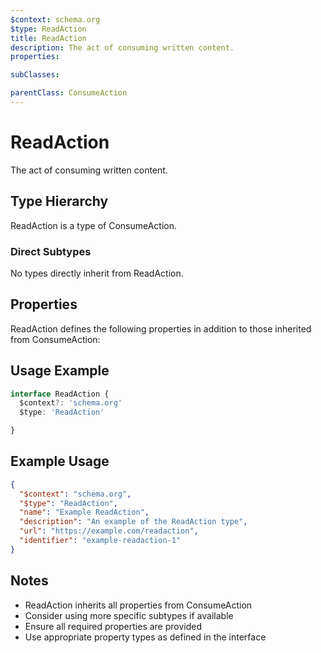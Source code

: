 ```yaml
---
$context: schema.org
$type: ReadAction
title: ReadAction
description: The act of consuming written content.
properties:

subClasses:

parentClass: ConsumeAction
---
```


# ReadAction

The act of consuming written content.

## Type Hierarchy

ReadAction is a type of ConsumeAction.

### Direct Subtypes

No types directly inherit from ReadAction.

## Properties

ReadAction defines the following properties in addition to those inherited from ConsumeAction:



## Usage Example

```typescript
interface ReadAction {
  $context?: 'schema.org'
  $type: 'ReadAction'

}
```

## Example Usage

```json
{
  "$context": "schema.org",
  "$type": "ReadAction",
  "name": "Example ReadAction",
  "description": "An example of the ReadAction type",
  "url": "https://example.com/readaction",
  "identifier": "example-readaction-1"
}
```

## Notes

- ReadAction inherits all properties from ConsumeAction
- Consider using more specific subtypes if available
- Ensure all required properties are provided
- Use appropriate property types as defined in the interface
